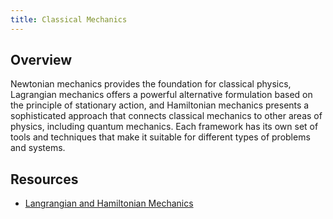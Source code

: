 ```yaml
---
title: Classical Mechanics
---
```


## Overview

Newtonian mechanics provides the foundation for classical physics, Lagrangian mechanics offers a powerful alternative formulation based on the principle of stationary action, and Hamiltonian mechanics presents a sophisticated approach that connects classical mechanics to other areas of physics, including quantum mechanics. Each framework has its own set of tools and techniques that make it suitable for different types of problems and systems.

## Resources

- [Langrangian and Hamiltonian Mechanics](https://www.youtube.com/watch?v=0DHNGtsmmH8)